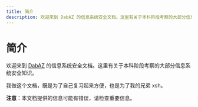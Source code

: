 ```yaml
---
title: 简介
description: 欢迎来到 DabAZ 的信息系统安全文档。这里有关于本科阶段考察的大部分信息系统安全知识。
---
```


# 简介

欢迎来到 [DabAZ](https://dabaz.me) 的信息系统安全文档。这里有关于本科阶段考察的大部分信息系统安全知识。

我做这个文档，既是为了自己复习起来方便，也是为了我的兄弟 xsh。

**注意**：本文档提供的信息可能有错误，请检查重要信息。

